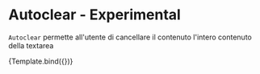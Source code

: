 

<Meta title="Components/Textarea/Props/Autoclear" component={VvTextarea} />

# Autoclear - Experimental

`Autoclear` permette all'utente di cancellare il contenuto l'intero contenuto della textarea

<Canvas>
	<Story
		name="Autoclear"
		args={{
			name: 'textarea-autoclear',
			label: 'Autoclear',
			autoclear: true
		}}>
		{Template.bind({})}
	</Story>
</Canvas>

